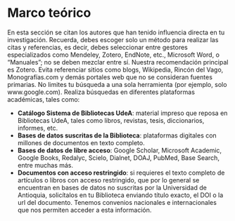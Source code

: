 # Marco teórico

En esta sección se citan los autores que han tenido influencia directa en tu investigación. Recuerda, debes escoger solo un método para realizar las citas y referencias, es decir, debes seleccionar entre gestores especializados como Mendeley, Zotero, EndNote, etc., Microsoft Word, o “Manuales”; no se deben mezclar entre sí. Nuestra recomendación principal es Zotero. Evita referenciar sitios como blogs, Wikipedia, Rincón del Vago, Monografías.com y demás portales web que no se consideran fuentes primarias. No limites tu búsqueda a una sola herramienta (por ejemplo, solo www.google.com). Realiza búsquedas en diferentes plataformas académicas, tales como:

-   **Catálogo Sistema de Bibliotecas UdeA**: material impreso que reposa en Bibliotecas UdeA, tales como libros, revistas, tesis, diccionarios, informes, etc.
-   **Bases de datos suscritas de la Biblioteca**: plataformas digitales con millones de documentos en texto completo.
-   **Bases de datos de libre acceso**: Google Scholar, Microsoft Academic, Google Books, Redalyc, Scielo, Dialnet, DOAJ, PubMed, Base Search, entre muchas más.
-   **Documentos con acceso restringido**: si requieres el texto completo de artículos o libros con acceso restringido, que por lo general se encuentran en bases de datos no suscritas por la Universidad de Antioquia, solicítalos en tu Biblioteca enviando título exacto, el DOI o la url del documento. Tenemos convenios nacionales e internacionales que nos permiten acceder a esta información.

<!-- Falta agregar información -->